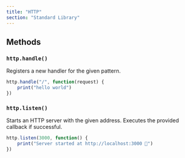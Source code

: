 ```yaml
---
title: "HTTP"
section: "Standard Library"
---
```


## Methods

### `http.handle()`

Registers a new handler for the given pattern.

```typescript
http.handle("/", function(request) {
    print("hello world")
})
```

### `http.listen()`

Starts an HTTP server with the given address. Executes the provided callback if successful.

```typescript
http.listen(3000, function() {
    print("Server started at http://localhost:3000 🌱")
})
```